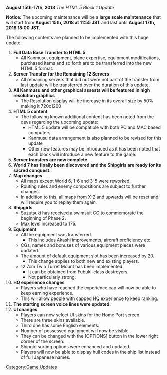 '''August 15th-17th, 2018''' ''The HTML 5 Block 1 Update''

'''Notice:''' The upcoming maintenance will be a '''large scale maintenance''' that will start from '''August 15th, 2018 at 11:55 JST''' and last until '''August 17th, 2018 18:00 JST.'''

The following contents are planned to be implemented with this huge update:

#'''Full Data Base Transfer to HTML 5'''
#* All Kanmusu, equipment, plane expertise, equipment modifications, purchased items and so forth are to be transferred into the new HTML 5 format.
# '''Server Transfer for the Remaining 12 Servers'''
#* All remaining servers that did not were not part of the transfer from last update will be transferred over the duration of this update.
#'''All Kanmusu and other graphical assests will be featured in high resolution graphics'''
#* The Resolution display will be increase in its overall size by 50% making it 720x1200
#'''HTML 5 content'''
#* The following known additional content has been noted from the devs regarding the upcoming update:
#** HTML 5 update will be compatible with both PC and MAC based computers
#** Kanmusu data arrangement is also planned to be revised for this update
#** Other new features may be introduced as it has been noted that each block will introduce a new feature to the game.
# '''Server transfers are now complete.'''
# '''World 7 has finally been discovered and the Shipgirls are ready for its sacred conquest.'''
# '''Map changes'''
#* All maps except World 6, 1-6 and 3-5 were reworked.
#* Routing rules and enemy compositions are subject to further changes.
#* In addition to this, all maps from X-2 and upwards will be reset and will require you to replay them again.
# '''Shipgirls'''
#* Suzutsuki has received a swimsuit CG to commemorate the beginning of Phase 2.
#* Max level increased to 175.
# '''Equipment'''
#* All the equipment was transferred.
#** This includes Akashi improvements, aircraft proficiency etc.
#* CGs, names and bonuses of various equipment pieces were updated.
#* The amount of default equipment slot has been increased by 20.
#** This change applies to both new and existing players.
#* 12.7cm Twin Turret Mount has been implemented.
#** It can be obtained from Fubuki-class destroyers.
#** Not particularly strong.
# '''HQ experience changes'''
#* Players who have reached the experience cap will now be able to keep earning experience.
#* This will allow people with capped HQ experience to keep ranking.
# '''The starting screen voice lines were updated.'''
# '''UI changes'''
#* Players can now select UI skins for the Home Port screen.
#* There are three skins available.
#* Third one has some English elements.
#* Number of possessed equipment will now be visible.
#* They can be changed with the [OPTIONS] button in the lower right corner of the screen.
#* Shipgirl sorting options were enhanced and updated.
#* Players will now be able to display hull codes in the ship list instead of full Japanese names.

[[Category:Game Updates]]
